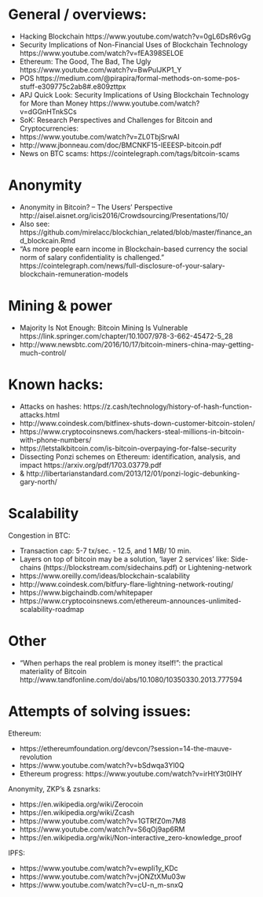 

# General / overviews:

- Hacking Blockchain https://www.youtube.com/watch?v=0gL6DsR6vGg
- Security Implications of Non-Financial Uses of Blockchain Technology  https://www.youtube.com/watch?v=fEA398SELOE
- Ethereum: The Good, The Bad, The Ugly https://www.youtube.com/watch?v=BwPulJKP1_Y
- POS https://medium.com/@pirapira/formal-methods-on-some-pos-stuff-e309775c2ab8#.e809zttpx
- APJ Quick Look: Security Implications of Using Blockchain Technology for More than Money https://www.youtube.com/watch?v=dGGnHTnkSCs
- SoK: Research Perspectives and Challenges for Bitcoin and Cryptocurrencies:
- https://www.youtube.com/watch?v=ZL0TbjSrwAI
- http://www.jbonneau.com/doc/BMCNKF15-IEEESP-bitcoin.pdf 
- News on BTC scams: https://cointelegraph.com/tags/bitcoin-scams

# Anonymity

- Anonymity in Bitcoin? – The Users’ Perspective http://aisel.aisnet.org/icis2016/Crowdsourcing/Presentations/10/
- Also see: https://github.com/mirelacc/blockchian_related/blob/master/finance_and_blockcain.Rmd
- "As more people earn income in Blockchain-based currency the social norm of salary confidentiality is challenged." https://cointelegraph.com/news/full-disclosure-of-your-salary-blockchain-remuneration-models

# Mining & power

- Majority Is Not Enough: Bitcoin Mining Is Vulnerable https://link.springer.com/chapter/10.1007/978-3-662-45472-5_28
- http://www.newsbtc.com/2016/10/17/bitcoin-miners-china-may-getting-much-control/

# Known hacks:

- Attacks on hashes: https://z.cash/technology/history-of-hash-function-attacks.html
- http://www.coindesk.com/bitfinex-shuts-down-customer-bitcoin-stolen/
- https://www.cryptocoinsnews.com/hackers-steal-millions-in-bitcoin-with-phone-numbers/
- https://letstalkbitcoin.com/is-bitcoin-overpaying-for-false-security
- Dissecting Ponzi schemes on Ethereum: identification, analysis, and impact https://arxiv.org/pdf/1703.03779.pdf
- & http://libertarianstandard.com/2013/12/01/ponzi-logic-debunking-gary-north/

# Scalability

Congestion in BTC:

- Transaction cap: 5-7 tx/sec. - 12.5, and 1 MB/ 10 min.
- Layers on top of bitcoin may be a solution, 'layer 2 services' like: Side-chains (https://blockstream.com/sidechains.pdf) or Lightening-network
- https://www.oreilly.com/ideas/blockchain-scalability
- http://www.coindesk.com/bitfury-flare-lightning-network-routing/
- https://www.bigchaindb.com/whitepaper 
- https://www.cryptocoinsnews.com/ethereum-announces-unlimited-scalability-roadmap

# Other

- “When perhaps the real problem is money itself!”: the practical materiality of Bitcoin http://www.tandfonline.com/doi/abs/10.1080/10350330.2013.777594


# Attempts of solving issues:

Ethereum:

- https://ethereumfoundation.org/devcon/?session=14-the-mauve-revolution
- https://www.youtube.com/watch?v=bSdwqa3Yl0Q
- Ethereum progress: https://www.youtube.com/watch?v=irHtY3t0IHY

Anonymity, ZKP's & zsnarks:

- https://en.wikipedia.org/wiki/Zerocoin 
- https://en.wikipedia.org/wiki/Zcash
- https://www.youtube.com/watch?v=1GTRfZ0m7M8
- https://www.youtube.com/watch?v=S6qOj9ap6RM
- https://en.wikipedia.org/wiki/Non-interactive_zero-knowledge_proof

IPFS:

- https://www.youtube.com/watch?v=ewpIi1y_KDc
- https://www.youtube.com/watch?v=jONZtXMu03w
- https://www.youtube.com/watch?v=cU-n_m-snxQ


